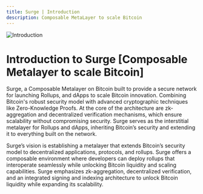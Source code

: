 ```yaml
---
title: Surge | Introduction
description: Composable MetaLayer to scale Bitcoin
---
```


<img src="/assets/intro.png" alt="Introduction" />

# Introduction to Surge [Composable Metalayer to scale Bitcoin]

Surge, a Composable Metalayer on Bitcoin built to provide a secure network for launching Rollups, and dApps to scale Bitcoin innovation. Combining Bitcoin's robust security model with advanced cryptographic techniques like Zero-Knowledge Proofs. At the core of the architecture are zk-aggregation and decentralized verification mechanisms, which ensure scalability without compromising security. Surge serves as the interstitial metalayer for Rollups and dApps, inheriting Bitcoin’s security and extending it to everything built on the network.

Surge’s vision is establishing a metalayer that extends Bitcoin’s security model to decentralized applications, protocols, and rollups. Surge offers a composable environment where developers can deploy rollups that interoperate seamlessly while unlocking Bitcoin liquidity and scaling capabilities. Surge emphasizes zk-aggregation, decentralized verification, and an integrated signing and indexing architecture to unlock Bitcoin liquidity while expanding its scalability.


